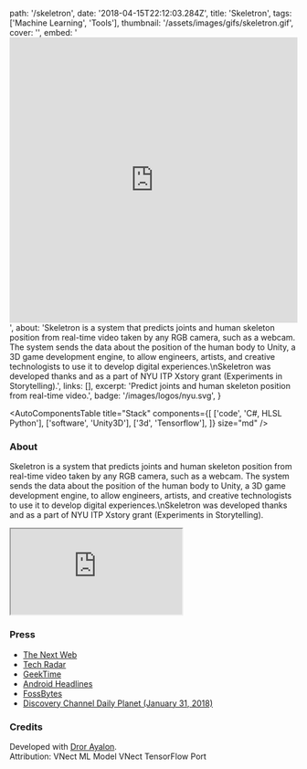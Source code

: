   path: '/skeletron',
  date: '2018-04-15T22:12:03.284Z',
  title: 'Skeletron',
  tags: ['Machine Learning', 'Tools'],
  thumbnail: '/assets/images/gifs/skeletron.gif',
  cover: '',
  embed:
    '<iframe width="100%" height="500" src="https://www.youtube.com/embed/l_owi316cE8?rel=0&amp;controls=0&amp;showinfo=0" frameborder="0" allow="autoplay; encrypted-media" allowfullscreen></iframe>',
  about:
    'Skeletron is a system that predicts joints and human skeleton position from real-time video taken by any RGB camera, such as a webcam. The system sends the data about the position of the human body to Unity, a 3D game development engine, to allow engineers, artists, and creative technologists to use it to develop digital experiences.\nSkeletron was developed thanks and as a part of NYU ITP Xstory grant (Experiments in Storytelling).',
  links: [],
  excerpt: 'Predict joints and human skeleton position from real-time video.',
  badge: '/images/logos/nyu.svg',
}

<AutoComponentsTable
  title="Stack"
  components={[
    ['code', 'C#, HLSL Python'],
    ['software', 'Unity3D'],
    ['3d', 'Tensorflow'],
  ]}
  size="md"
/>

### About

Skeletron is a system that predicts joints and human skeleton position from real-time video taken by any RGB camera, such as a webcam. The system sends the data about the position of the human body to Unity, a 3D game development engine, to allow engineers, artists, and creative technologists to use it to develop digital experiences.\nSkeletron was developed thanks and as a part of NYU ITP Xstory grant (Experiments in Storytelling).

<iframe src="https://www.youtube.com/embed/l_owi316cE8?rel=0&amp;controls=0&amp;showinfo=0"></iframe>

### Press

- [The Next Web](https://thenextweb.com/artificial-intelligence/2018/01/30/programmers-use-tensorflow-ai-to-turn-any-webcam-into-microsoft-kinect/)
- [Tech Radar](https://www.techradar.com/news/ai-developers-can-turn-any-webcam-into-a-kinect)
- [GeekTime](https://www.geektime.co.il/developers-create-kinect-with-tensorflow-and-webcam/)
- [Android Headlines](https://www.androidheadlines.com/2018/01/tensorflow-unity-turn-webcams-into-ai-powered-ar-systems.html)
- [FossBytes](https://fossbytes.com/programmers-transform-a-10-webcam-into-microsoft-kinect/)
- [Discovery Channel Daily Planet (January 31, 2018)](#)

### Credits

Developed with <a target="_blank" href="https://drorayalon.com">Dror Ayalon</a>. <br />Attribution: VNect ML Model VNect TensorFlow Port
